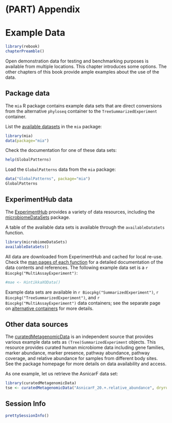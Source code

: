 # (PART) Appendix {-}

# Example Data {#example-data}

```r
library(rebook)
chapterPreamble()
```


Open demonstration data for testing and benchmarking purposes is
available from multiple locations. This chapter introduces some
options. The other chapters of this book provide ample examples about
the use of the data.


## Package data {#package-data}

The `mia` R package contains example data sets that are direct
conversions from the alternative `phyloseq` container to the
`TreeSummarizedExperiment` container.

List the [available datasets](https://microbiome.github.io/mia/reference/index.html) in the `mia` package:


```r
library(mia)
data(package="mia")
```

Check the documentation for one of these data sets:

```r
help(GlobalPatterns)
```

Load the `GlobalPatterns` data from the `mia` package:

```r
data("GlobalPatterns", package="mia")
GlobalPatterns
```


## ExperimentHub data

The [ExperimentHub](https://bioconductor.org/packages/release/bioc/vignettes/ExperimentHub/inst/doc/ExperimentHub.html) provides a variety of data resources, including the [microbiomeDataSets](https://bioconductor.org/packages/devel/data/experiment/html/microbiomeDataSets.html) package.

A table of the available data sets is available through the `availableDataSets`
function.

```r
library(microbiomeDataSets)
availableDataSets()
```

All data are downloaded from ExperimentHub and cached for local
re-use. Check the [man pages of each
function](https://microbiome.github.io/microbiomeDataSets/reference/index.html)
for a detailed documentation of the data contents and references. The
following example data set is a `r Biocpkg("MultiAssayExperiment")`:

```r
#mae <- HintikkaXOData()
```

Example data sets are available in `r Biocpkg("SummarizedExperiment")`, `r Biocpkg("TreeSummarizedExperiment")`, and `r Biocpkg("MultiAssayExperiment")` data containers; see the separate page on [alternative containers](https://microbiome.github.io/OMA/multitable.html) for more details.



## Other data sources

The [curatedMetagenomicData](https://waldronlab.io/curatedMetagenomicData) is an independent source that provides various example data sets as `(Tree)SummarizedExperiment` objects. This resource provides curated human microbiome data including gene families, marker abundance, marker presence, pathway abundance, pathway coverage, and relative abundance for samples from different body sites. See the package homepage for more details on data availability and access.

As one example, let us retrieve the AsnicarF data set:


```r
library(curatedMetagenomicData)
tse <- curatedMetagenomicData("AsnicarF_20.+.relative_abundance", dryrun = FALSE, counts = TRUE)
```

## Session Info {-}

```r
prettySessionInfo()
```
